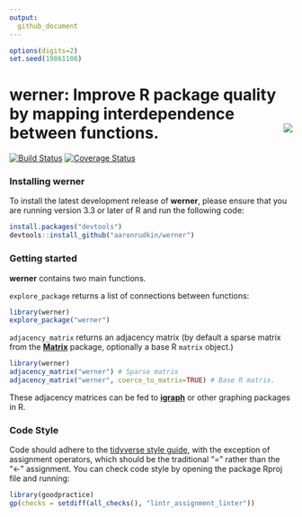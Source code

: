 ```yaml
---
output:
  github_document
---
```


  <!-- README.md is generated from README.Rmd. Please edit that file -->

```r
options(digits=2)
set.seed(19861108)
```

# werner: Improve R package quality by mapping interdependence between functions. <img src="man/figures/werner-logo-small.png" align="right" />

[![Build Status](https://travis-ci.org/aaronrudkin/werner.svg?branch=master)](https://travis-ci.org/aaronrudkin/werner) [![Coverage Status](https://coveralls.io/repos/github/aaronrudkin/werner/badge.svg?branch=master)](https://coveralls.io/github/aaronrudkin/werner?branch=master)

### Installing werner

To install the latest development release of **werner**, please ensure that you are running version 3.3 or later of R and run the following code:

```r
install.packages("devtools")
devtools::install_github("aaronrudkin/werner")
```

### Getting started

**werner** contains two main functions.

`explore_package` returns a list of connections between functions:
```r
library(werner)
explore_package("werner")
```

`adjacency_matrix` returns an adjacency matrix (by default a sparse matrix from the [**Matrix**](https://cran.r-project.org/web/packages/Matrix/index.html) package, optionally a base R `matrix` object.)
```r
library(werner)
adjacency_matrix("werner") # Sparse matrix
adjacency_matrix("werner", coerce_to_matrix=TRUE) # Base R matrix.
```

These adjacency matrices can be fed to [**igraph**](http://igraph.org/r/) or other graphing packages in R.

### Code Style

Code should adhere to the [tidyverse style guide](http://style.tidyverse.org/), with the exception of assignment operators, which should be the traditional "=" rather than the "<-" assignment. You can check code style by opening the package Rproj file and running:

```r
library(goodpractice)
gp(checks = setdiff(all_checks(), "lintr_assignment_linter"))
```
